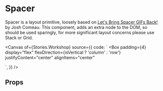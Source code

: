 
<Meta of={Stories} />

# Spacer

Spacer is a layout primitive, loosely based on [Let's Bring Spacer GIFs Back!](https://www.joshwcomeau.com/react/modern-spacer-gif/)
by Josh Comeau.
This component, adds an extra node to the DOM, so should be used sparingly, for
more significant layout concerns please use Stack or Grid.

<Canvas
  of={Stories.Workshop}
  source={{
    code: `
<Box
  padding={4}
  display="flex"
  flexDirection={isVertical ? 'column' : 'row'}
  justifyContent="center"
  alignItems="center"
>
  <Box background="purple" />
  <Spacer axis='vertical' size={2} />
  <Box background="purple" />
</Box>
    `,
  }}
/>

## Props

<ArgTypes of={Stories} />
